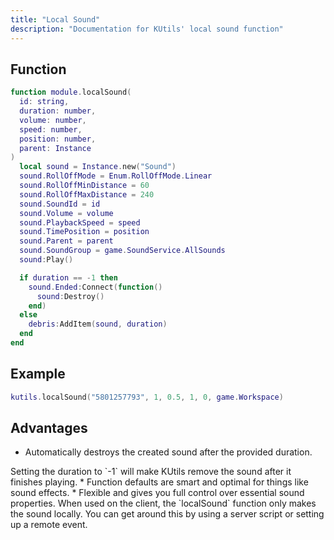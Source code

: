 ```yaml
---
title: "Local Sound"
description: "Documentation for KUtils' local sound function"
---
```


## Function

```lua
function module.localSound(
  id: string,
  duration: number,
  volume: number,
  speed: number,
  position: number,
  parent: Instance
)
  local sound = Instance.new("Sound")
  sound.RollOffMode = Enum.RollOffMode.Linear
  sound.RollOffMinDistance = 60
  sound.RollOffMaxDistance = 240
  sound.SoundId = id
  sound.Volume = volume
  sound.PlaybackSpeed = speed
  sound.TimePosition = position
  sound.Parent = parent
  sound.SoundGroup = game.SoundService.AllSounds
  sound:Play()

  if duration == -1 then
    sound.Ended:Connect(function()
      sound:Destroy()
    end)
  else
    debris:AddItem(sound, duration)
  end
end
```

## Example

```lua
kutils.localSound("5801257793", 1, 0.5, 1, 0, game.Workspace)
```

## Advantages

* Automatically destroys the created sound after the provided duration.
<Tip>
  Setting the duration to `-1` will make KUtils
  remove the sound after it finishes playing.
</Tip>
* Function defaults are smart and optimal for things like sound effects.
* Flexible and gives you full control over essential sound properties.

<Tip>
  When used on the client, the `localSound` function only makes the sound locally.
  You can get around this by using a server script or setting up a remote event.
</Tip>